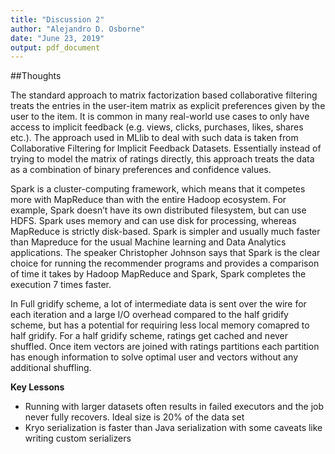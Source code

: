 ---
title: "Discussion 2"
author: "Alejandro D. Osborne"
date: "June 23, 2019"
output: pdf_document
---

##Thoughts

The standard approach to matrix factorization based collaborative filtering treats the entries in the user-item matrix as explicit preferences given by the user to the item. It is common in many real-world use cases to only have access to implicit feedback (e.g. views, clicks, purchases, likes, shares etc.). The approach used in MLlib to deal with such data is taken from Collaborative Filtering for Implicit Feedback Datasets. Essentially instead of trying to model the matrix of ratings directly, this approach treats the data as a combination of binary preferences and confidence values.

Spark is a cluster-computing framework, which means that it competes more with MapReduce than with the entire Hadoop ecosystem. For example, Spark doesn't have its own distributed filesystem, but can use HDFS. Spark uses memory and can use disk for processing, whereas MapReduce is strictly disk-based. Spark is simpler and usually much faster than Mapreduce for the usual Machine learning and Data Analytics applications. The speaker Christopher Johnson says that Spark is the clear choice for running the recommender programs and provides a comparison of time it takes by Hadoop MapReduce and Spark, Spark completes the execution 7 times faster.

In Full gridify scheme, a lot of intermediate data is sent over the wire for each iteration and a large I/O overhead compared to the half gridify scheme, but has a potential for requiring less local memory comapred to half gridify. For a half gridify scheme, ratings get cached and never shuffled. Once item vectors are joined with ratings partitions each partition has enough information to solve optimal user and vectors without any additional shuffling.


**Key Lessons**

- Running with larger datasets often results in failed executors and the job never fully recovers. Ideal size is 20% of the data set
- Kryo serialization is faster than Java serialization with some caveats like writing custom serializers